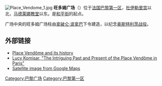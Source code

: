 {{noteTA
|T=zh-tw:芳登廣場;zh-cn:旺多姆广场;zh-hk:凡登廣場;
|1=zh-tw:芳登廣場;zh-cn:旺多姆广场;zh-hk:凡登廣場;
}}
[[File:Place_Vendome_1.jpg|right]]
'''旺多姆广场'''（{{lang-fr|'''Place Vendôme'''}}）位于[[法国|法国]][[巴黎第一区|巴黎第一区]]，[[杜伊勒里宫|杜伊勒里宫]]以北，[[马德莱娜教堂|马德莱娜教堂]]以东。是[[和平街_(巴黎)|和平街]]的起点。

广场中央的旺多姆广场柱由[[拿破仑·波拿巴|拿破仑·波拿巴]]下令建造，以纪念[[奥斯特利茨战役|奥斯特利茨战役]]。

==外部链接==
{{commons|Place Vendôme}}
*[https://web.archive.org/web/20041204211941/http://www.oldandsold.com/articles03/paris2.shtml Place Vendôme and its history]
*[https://web.archive.org/web/20080507203929/http://www.travellady.com/Issues/December03/TheIngriguingPastandPresent.htm Lucy Komisar, "The Intriguing Past and Present of the Place Vendôme in Paris"]
*[http://maps.google.com/maps?q=paris,+france&ll=48.867481,2.329488&spn=0.003004,0.010274&t=h&hl=en Satellite image from Google Maps] {{Wayback|url=http://maps.google.com/maps?q=paris,+france&ll=48.867481,2.329488&spn=0.003004,0.010274&t=h&hl=en |date=20111105222117 }}

{{coord|48|52|03|N|2|19|46|E|region:FR_type:landmark|display=title}}

{{巴黎名胜}}
{{Authority control}}
{{France-geo-stub}}

[[Category:巴黎广场|Category:巴黎广场]]
[[Category:巴黎第一区|Category:巴黎第一区]]